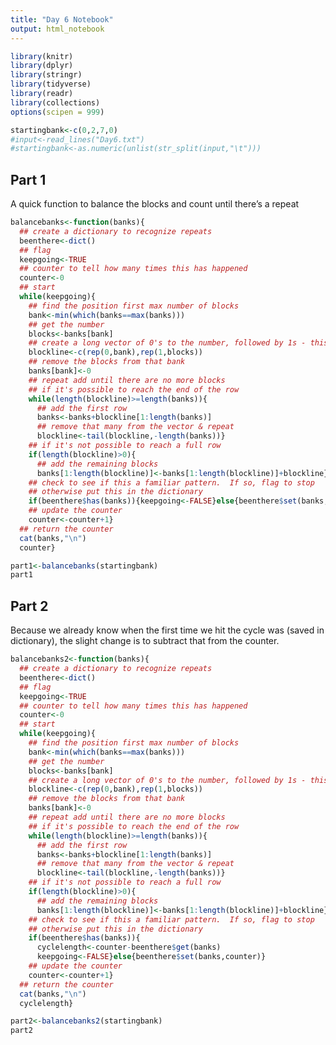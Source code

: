 ```yaml
---
title: "Day 6 Notebook"
output: html_notebook
---
```


```r
library(knitr)
library(dplyr)
library(stringr)
library(tidyverse)
library(readr)
library(collections)
options(scipen = 999)
```

```r
startingbank<-c(0,2,7,0)
#input<-read_lines("Day6.txt")
#startingbank<-as.numeric(unlist(str_split(input,"\t")))
```


## Part 1

A quick function to balance the blocks and count until there's a repeat

```r
balancebanks<-function(banks){
  ## create a dictionary to recognize repeats
  beenthere<-dict()
  ## flag 
  keepgoing<-TRUE
  ## counter to tell how many times this has happened
  counter<-0
  ## start
  while(keepgoing){
    ## find the position first max number of blocks
    bank<-min(which(banks==max(banks)))
    ## get the number
    blocks<-banks[bank]
    ## create a long vector of 0's to the number, followed by 1s - this will be multi-added
    blockline<-c(rep(0,bank),rep(1,blocks))
    ## remove the blocks from that bank
    banks[bank]<-0
    ## repeat add until there are no more blocks
    ## if it's possible to reach the end of the row
    while(length(blockline)>=length(banks)){
      ## add the first row
      banks<-banks+blockline[1:length(banks)]
      ## remove that many from the vector & repeat
      blockline<-tail(blockline,-length(banks))}
    ## if it's not possible to reach a full row
    if(length(blockline)>0){
      ## add the remaining blocks
      banks[1:length(blockline)]<-banks[1:length(blockline)]+blockline}
    ## check to see if this a familiar pattern.  If so, flag to stop 
    ## otherwise put this in the dictionary
    if(beenthere$has(banks)){keepgoing<-FALSE}else{beenthere$set(banks,counter)}
    ## update the counter
    counter<-counter+1}
  ## return the counter
  cat(banks,"\n")
  counter}
```

```r
part1<-balancebanks(startingbank)
part1
```
## Part 2
Because we already know when the first time we hit the cycle was (saved in dictionary), the slight change is to subtract that from the counter.

```r
balancebanks2<-function(banks){
  ## create a dictionary to recognize repeats
  beenthere<-dict()
  ## flag 
  keepgoing<-TRUE
  ## counter to tell how many times this has happened
  counter<-0
  ## start
  while(keepgoing){
    ## find the position first max number of blocks
    bank<-min(which(banks==max(banks)))
    ## get the number
    blocks<-banks[bank]
    ## create a long vector of 0's to the number, followed by 1s - this will be multi-added
    blockline<-c(rep(0,bank),rep(1,blocks))
    ## remove the blocks from that bank
    banks[bank]<-0
    ## repeat add until there are no more blocks
    ## if it's possible to reach the end of the row
    while(length(blockline)>=length(banks)){
      ## add the first row
      banks<-banks+blockline[1:length(banks)]
      ## remove that many from the vector & repeat
      blockline<-tail(blockline,-length(banks))}
    ## if it's not possible to reach a full row
    if(length(blockline)>0){
      ## add the remaining blocks
      banks[1:length(blockline)]<-banks[1:length(blockline)]+blockline}
    ## check to see if this a familiar pattern.  If so, flag to stop 
    ## otherwise put this in the dictionary
    if(beenthere$has(banks)){
      cyclelength<-counter-beenthere$get(banks)
      keepgoing<-FALSE}else{beenthere$set(banks,counter)}
    ## update the counter
    counter<-counter+1}
  ## return the counter
  cat(banks,"\n")
  cyclelength}
```


```r
part2<-balancebanks2(startingbank)
part2
```

